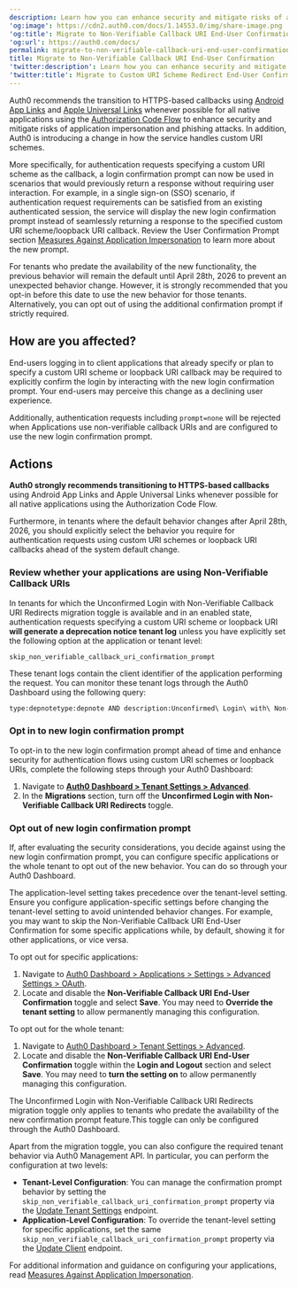 ```yaml
---
description: Learn how you can enhance security and mitigate risks of application impersonation with HTTPS-based callbacks.
'og:image': https://cdn2.auth0.com/docs/1.14553.0/img/share-image.png
'og:title': Migrate to Non-Verifiable Callback URI End-User Confirmation
'og:url': https://auth0.com/docs/
permalink: migrate-to-non-verifiable-callback-uri-end-user-confirmation
title: Migrate to Non-Verifiable Callback URI End-User Confirmation
'twitter:description': Learn how you can enhance security and mitigate risks of application impersonation with HTTPS-based callbacks.
'twitter:title': Migrate to Custom URI Scheme Redirect End-User Confirmation
---
```


Auth0 recommends the transition to HTTPS-based callbacks using [Android App Links](https://developer.android.com/training/app-links#android-app-link) and [Apple Universal Links](https://developer.apple.com/documentation/xcode/allowing-apps-and-websites-to-link-to-your-content) whenever possible for all native applications using the [Authorization Code Flow](/docs/get-started/authentication-and-authorization-flow/authorization-code-flow-with-pkce) to enhance security and mitigate risks of application impersonation and phishing attacks. In addition, Auth0 is introducing a change in how the service handles custom URI schemes.

More specifically, for authentication requests specifying a custom URI scheme as the callback, a login confirmation prompt can now be used in scenarios that would previously return a response without requiring user interaction. For example, in a single sign-on (SSO) scenario, if authentication request requirements can be satisfied from an existing authenticated session, the service will display the new login confirmation prompt instead of seamlessly returning a response to the specified custom URI scheme/loopback URI callback. Review the User Confirmation Prompt section [Measures Against Application Impersonation](main/docs/secure/security-guidance/measures-against-application-impersonation) to learn more about the new prompt.

For tenants who predate the availability of the new functionality, the previous behavior will remain the default until April 28th, 2026 to prevent an unexpected behavior change. However, it is strongly recommended that you opt-in before this date to use the new behavior for those tenants. Alternatively, you can opt out of using the additional confirmation prompt if strictly required.

## How are you affected?

End-users logging in to client applications that already specify or plan to specify a custom URI scheme or loopback URI callback may be required to explicitly confirm the login by interacting with the new login confirmation prompt. Your end-users may perceive this change as a declining user experience.

Additionally, authentication requests including `prompt=none` will be rejected when Applications use non-verifiable callback URIs and are configured to use the new login confirmation prompt.

## Actions

**Auth0 strongly recommends transitioning to HTTPS-based callbacks** using Android App Links and Apple Universal Links whenever possible for all native applications using the Authorization Code Flow.

Furthermore, in tenants where the default behavior changes after April 28th, 2026, you should explicitly select the behavior you require for authentication requests using custom URI schemes or loopback URI callbacks ahead of the system default change.

### Review whether your applications are using Non-Verifiable Callback URIs

In tenants for which the Unconfirmed Login with Non-Verifiable Callback URI Redirects migration toggle is available and in an enabled state, authentication requests specifying a custom URI scheme or loopback URI **will generate a deprecation notice tenant log** unless you have explicitly set the following option at the application or tenant level: 

`skip_non_verifiable_callback_uri_confirmation_prompt`

These tenant logs contain the client identifier of the application performing the request. You can monitor these tenant logs through the Auth0 Dashboard using the following query:

```bash
type:depnotetype:depnote AND description:Unconfirmed\ Login\ with\ Non-Verifiable\ Callback\ URI\ Redirects*
```

### Opt in to new login confirmation prompt

To opt-in to the new login confirmation prompt ahead of time and enhance security for authentication flows using custom URI schemes or loopback URIs, complete the following steps through your Auth0 Dashboard:

1. Navigate to [**Auth0 Dashboard > Tenant Settings > Advanced**](https://manage.auth0.com/#/tenant/advanced).
2. In the **Migrations** section, turn off the **Unconfirmed Login with Non-Verifiable Callback URI Redirects** toggle.

### Opt out of new login confirmation prompt

If, after evaluating the security considerations, you decide against using the new login confirmation prompt, you can configure specific applications or the whole tenant to opt out of the new behavior. You can do so through your Auth0 Dashboard.

The application-level setting takes precedence over the tenant-level setting. Ensure you configure application-specific settings before changing the tenant-level setting to avoid unintended behavior changes. For example, you may want to skip the Non-Verifiable Callback URI End-User Confirmation for some specific applications while, by default, showing it for other applications, or vice versa.

To opt out for specific applications:

1. Navigate to [Auth0 Dashboard > Applications > Settings > Advanced Settings > OAuth](https://manage.auth0.com/applications/settings).
2. Locate and disable the **Non-Verifiable Callback URI End-User Confirmation** toggle and select **Save**. You may need to **Override the tenant setting** to allow permanently managing this configuration.

To opt out for the whole tenant:
1. Navigate to [Auth0 Dashboard > Tenant Settings > Advanced](https://manage.auth0.com/tenant/advanced).
2.  Locate and disable the **Non-Verifiable Callback URI End-User Confirmation** toggle within the **Login and Logout** section and select **Save**. You may need to **turn the setting on** to allow permanently managing this configuration.

The Unconfirmed Login with Non-Verifiable Callback URI Redirects migration toggle only applies to tenants who predate the availability of the new confirmation prompt feature.This toggle can only be configured through the Auth0 Dashboard. 

Apart from the migration toggle, you can also configure the required tenant behavior via Auth0 Management API. In particular, you can perform the configuration at two levels:

* **Tenant-Level Configuration**: You can manage the confirmation prompt behavior by setting the `skip_non_verifiable_callback_uri_confirmation_prompt` property via the [Update Tenant Settings](https://auth0.com/docs/api/management/v2#!/Tenants/patch_settings) endpoint.​  
* **Application-Level Configuration**: To override the tenant-level setting for specific applications, set the same `skip_non_verifiable_callback_uri_confirmation_prompt` property via the [Update Client](https://auth0.com/docs/api/management/v2#!/Clients/patch_clients_by_id) endpoint. 

For additional information and guidance on configuring your applications, read [Measures Against Application Impersonation](main/docs/secure/security-guidance/measures-against-application-impersonation).